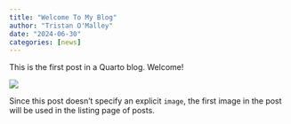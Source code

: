 ```yaml
---
title: "Welcome To My Blog"
author: "Tristan O'Malley"
date: "2024-06-30"
categories: [news]
---
```


This is the first post in a Quarto blog. Welcome!

![](thumbnail.jpg)

Since this post doesn't specify an explicit `image`, the first image in the post will be used in the listing page of posts.
